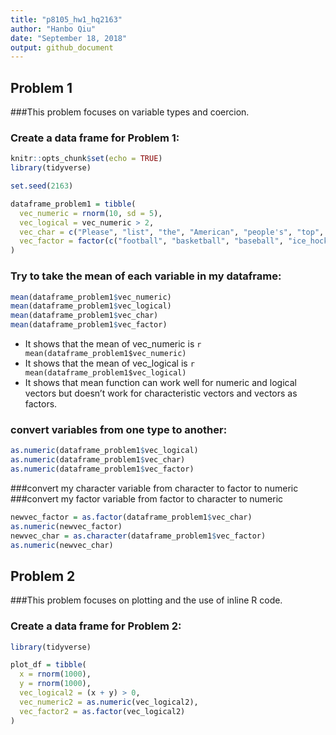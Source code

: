 ```yaml
---
title: "p8105_hw1_hq2163"
author: "Hanbo Qiu"
date: "September 18, 2018"
output: github_document
---
```


Problem 1  
------------------------------------------------------------

###This problem focuses on variable types and coercion.

### Create a data frame for Problem 1:

```r
knitr::opts_chunk$set(echo = TRUE)
library(tidyverse)
```

```r
set.seed(2163)

dataframe_problem1 = tibble(
  vec_numeric = rnorm(10, sd = 5),
  vec_logical = vec_numeric > 2,
  vec_char = c("Please", "list", "the", "American", "people's", "top", "four", "most", "popular", "sports"),
  vec_factor = factor(c("football", "basketball", "baseball", "ice_hockey", "football", "basketball", "baseball", "ice_hockey", "football", "basketball"))
)
```
### Try to take the mean of each variable in my dataframe:

```r
mean(dataframe_problem1$vec_numeric)
mean(dataframe_problem1$vec_logical)
mean(dataframe_problem1$vec_char)
mean(dataframe_problem1$vec_factor)
```

* It shows that the mean of vec_numeric is `r mean(dataframe_problem1$vec_numeric)`
* It shows that the mean of vec_logical is `r mean(dataframe_problem1$vec_logical)`
* It shows that mean function can work well for numeric and logical vectors but doesn't work for    characteristic vectors and vectors as factors.

### convert variables from one type to another:

```r
as.numeric(dataframe_problem1$vec_logical)
as.numeric(dataframe_problem1$vec_char)
as.numeric(dataframe_problem1$vec_factor)
```

###convert my character variable from character to factor to numeric
###convert my factor variable from factor to character to numeric

```r
newvec_factor = as.factor(dataframe_problem1$vec_char)
as.numeric(newvec_factor)
newvec_char = as.character(dataframe_problem1$vec_factor)
as.numeric(newvec_char)
```

Problem 2  
------------------------------------------------------------

###This problem focuses on plotting and the use of inline R code.

### Create a data frame for Problem 2:

```r
library(tidyverse)
```

```r
plot_df = tibble(
  x = rnorm(1000),
  y = rnorm(1000),
  vec_logical2 = (x + y) > 0,
  vec_numeric2 = as.numeric(vec_logical2),
  vec_factor2 = as.factor(vec_logical2)
)
```
